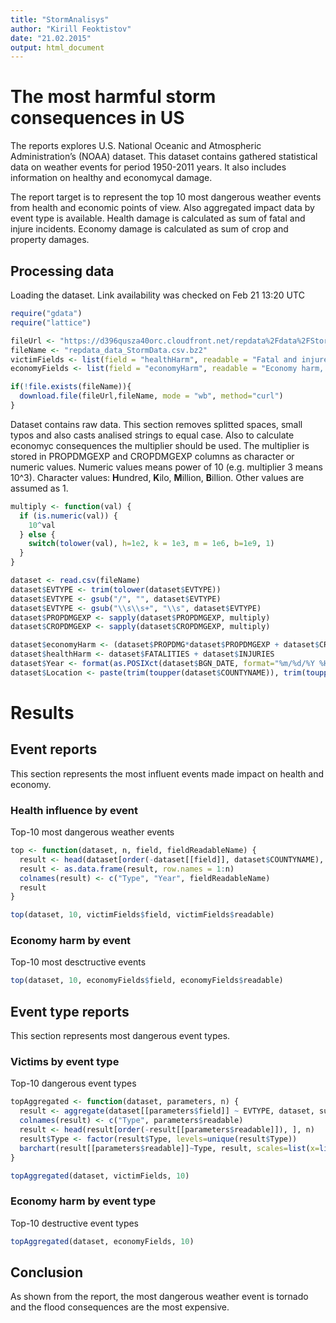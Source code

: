 ```yaml
---
title: "StormAnalisys"
author: "Kirill Feoktistov"
date: "21.02.2015"
output: html_document
---
```


# The most harmful storm consequences in US

The reports explores U.S. National Oceanic and Atmospheric Administration's (NOAA) dataset. This dataset contains gathered statistical data on weather events for period 1950-2011 years. It also includes information on healthy and economycal damage.

The report target is to represent the top 10 most dangerous weather events from health and economic points of view. Also aggregated impact data by event type is available. Health damage is calculated as sum of fatal and injure incidents. Economy damage is calculated as sum of crop and property damages.

## Processing data

Loading the dataset.
Link availability was checked on Feb 21 13:20 UTC

```r
require("gdata")
require("lattice")

fileUrl <- "https://d396qusza40orc.cloudfront.net/repdata%2Fdata%2FStormData.csv.bz2"
fileName <- "repdata_data_StormData.csv.bz2"
victimFields <- list(field = "healthHarm", readable = "Fatal and injured", plotTitle = "Health consequences")
economyFields <- list(field = "economyHarm", readable = "Economy harm, millions dollars", plotTitle = "Economic consequences")
```

```r
if(!file.exists(fileName)){
  download.file(fileUrl,fileName, mode = "wb", method="curl")
}
```

Dataset contains raw data. This section removes splitted spaces, small typos and also casts analised strings to equal case.
Also to calculate economyc consequences the multiplier should be used. The multiplier is stored in PROPDMGEXP and CROPDMGEXP columns as character or numeric values. Numeric values means power of 10 (e.g. multiplier 3 means 10^3). Character values: **H**undred, **K**ilo, **M**illion, **B**illion. Other values are assumed as 1.

```r
multiply <- function(val) {
  if (is.numeric(val)) {
    10^val
  } else {
    switch(tolower(val), h=1e2, k = 1e3, m = 1e6, b=1e9, 1)
  }
}

dataset <- read.csv(fileName)
dataset$EVTYPE <- trim(tolower(dataset$EVTYPE))
dataset$EVTYPE <- gsub("/", "", dataset$EVTYPE)
dataset$EVTYPE <- gsub("\\s\\s+", "\\s", dataset$EVTYPE)
dataset$PROPDMGEXP <- sapply(dataset$PROPDMGEXP, multiply)
dataset$CROPDMGEXP <- sapply(dataset$CROPDMGEXP, multiply)

dataset$economyHarm <- (dataset$PROPDMG*dataset$PROPDMGEXP + dataset$CROPDMG*dataset$CROPDMGEXP)/1e6
dataset$healthHarm <- dataset$FATALITIES + dataset$INJURIES
dataset$Year <- format(as.POSIXct(dataset$BGN_DATE, format="%m/%d/%Y %H:%M:%S"), "%Y")
dataset$Location <- paste(trim(toupper(dataset$COUNTYNAME)), trim(toupper(dataset$STATE)), sep=", ")
```

# Results

## Event reports

This section represents the most influent events made impact on health and economy.

### Health influence by event

Top-10 most dangerous weather events

```r
top <- function(dataset, n, field, fieldReadableName) {
  result <- head(dataset[order(-dataset[[field]], dataset$COUNTYNAME), c("EVTYPE", "Year", field)], n)
  result <- as.data.frame(result, row.names = 1:n)
  colnames(result) <- c("Type", "Year", fieldReadableName)
  result
}

top(dataset, 10, victimFields$field, victimFields$readable)
```

### Economy harm by event

Top-10 most desctructive events

```r
top(dataset, 10, economyFields$field, economyFields$readable)
```

## Event type reports

This section represents most dangerous event types.

### Victims by event type

Top-10 dangerous event types
```r
topAggregated <- function(dataset, parameters, n) {
  result <- aggregate(dataset[[parameters$field]] ~ EVTYPE, dataset, sum)
  colnames(result) <- c("Type", parameters$readable)
  result <- head(result[order(-result[[parameters$readable]]), ], n)
  result$Type <- factor(result$Type, levels=unique(result$Type))
  barchart(result[[parameters$readable]]~Type, result, scales=list(x=list(rot=90)), xlab="Event type", ylab = parameters$readable, main=parameters$plotTitle)
}

topAggregated(dataset, victimFields, 10)
```

### Economy harm by event type

Top-10 destructive event types

```r
topAggregated(dataset, economyFields, 10)
```

## Conclusion

As shown from the report, the most dangerous weather event is tornado and the flood consequences are the most expensive.